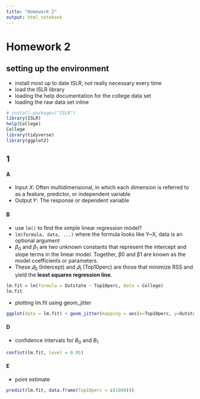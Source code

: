 ```yaml
---
title: "Homework 2"
output: html_notebook
---
```


# Homework 2

## setting up the environment 
- install most up to date ISLR, not really necessary every time
- load the ISLR library
- loading the help documentation for the college data set
- loading the raw data set inline
```r
# install.packages("ISLR")
library(ISLR)
help(College)
College
library(tidyverse)
library(ggplot2)
```
## 1

#### A
- Input 𝑋: Often multidimensional, in which each dimension is referred to as a feature, predictor, or independent variable
- Output 𝑌: The response or dependent variable

#### B
- use `lm()` to find the simple linear regression model?
- `lm(formula, data, ...)` where the formula looks like Y~X, data is an optional argument
- $β_0$ and $β_1$ are two unknown constants that represent the intercept and slope terms in the linear model. Together, β0 and β1 are known as the model coefficients or parameters.
- These $𝛽_0$ (Intercept) and $𝛽_1$ (Top10perc) are those that minimize RSS and
yield the **least squares regression line**.

```r
lm.fit = lm(formula = Outstate ~ Top10perc, data = College)
lm.fit
```

- plotting lm.fit using geom_jitter
```r
ggplot(data = lm.fit) + geom_jitter(mapping = aes(x=Top10perc, y=Outstate))
```

#### D
- confidence intervals for $B_0$ and $B_1$
```r
confint(lm.fit, level = 0.95)
```

#### E
- point estimate
```r
predict(lm.fit, data.frame(Top10perc = c(1000)))
```

